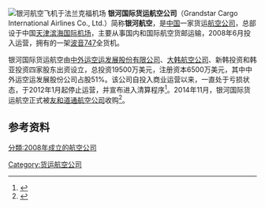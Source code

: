 {{Otheruses|subject=一家总部设于中国天津的货运航空公司|other=其他用法|银河航空}}
{{Airline infobox
| airline=<S>银河国际货运航空<br />Grandstar Cargo International Airlines</S>
| logo=Grandstar Cargp Logo.png
| logo_size=
| fleet_size=1
| destinations=
| IATA=<S>GD</S>
| ICAO=<S>GSC</S>
| callsign=<S>GRANDSTAR CARGO/银河</S>
| company_name=银河国际货运航空
| founded=2008年6月
| ceased=2012年1月
| headquarters={{PRC}} [[天津市|天津市]]
| key_people=
| hubs={{PRC}} [[天津滨海国际机场|天津滨海国际机场]]
| focus_cities=
| frequent_flyer=
| lounge=
| alliance=
| website=
}}
[[File:Grandstar_Cargo_Boeing_747-400_KvW.jpg|银河航空飞机于法兰克福机场]]
'''银河国际货运航空公司'''（Grandstar Cargo International Airlines Co., Ltd.）简称'''银河航空'''，是[[中国|中国]]一家货运[[航空公司|航空公司]]，总部设于中国[[天津滨海国际机场|天津滨海国际机场]]，主要从事国内和国际航空货邮运输，2008年6月投入运营，拥有的一架[[波音747|波音747]]全货机。

银河国际货运航空由[[中外运空运发展股份有限公司|中外运空运发展股份有限公司]]、[[大韩航空|大韩航空公司]]、新韩投资和韩亚投资四家股东出资设立，总投资19500万美元，注册资本6500万美元，其中中外运空运发展股份公司占股51%。该公司自投入商业运营以来，一直处于亏损状态，于2012年1月起停止运营，并宣布进入清算程序<ref>{{cite news|url=http://news.carnoc.com/list/223/223157.html|title=合资货运再现“分手”　银河航空即将被清算|language=zh-hans|access-date=2015-05-23|archive-url=https://web.archive.org/web/20170320144927/http://news.carnoc.com/list/223/223157.html|archive-date=2017-03-20|dead-url=yes}}</ref>。2014年11月，银河国际货运航空正式被[[友和道通航空|友和道通航空公司]]收购<ref>{{cite news |url=http://news.carnoc.com/list/298/298662.html |title=银河货运51%股权1元转让 友和道通正式接盘 |language=zh-hans |date=2014-11-06 |accessdate=2015-05-22 |archive-url=https://web.archive.org/web/20150831041529/http://news.carnoc.com/list/298/298662.html |archive-date=2015-08-31 |dead-url=yes }}</ref>。

==参考资料==
<references />
{{中國航空公司}}

[[分類:2008年成立的航空公司|分類:2008年成立的航空公司]]
[[Category:货运航空公司|Category:货运航空公司]]